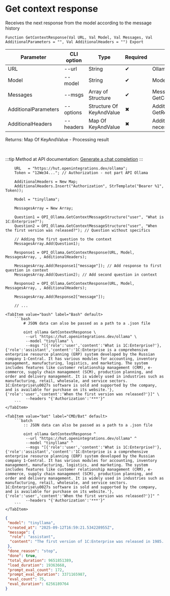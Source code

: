 ﻿---
sidebar_position: 3
description: Get context response and other functions to work with Ollama in the Open Integration Package, a free open-source integration library for 1C:Enterprise 8, OneScript and CLI
keywords: [1C, 1С, 1С:Enterprise, 1С:Enterprise 8.3, API, Integration, Services, Exchange, OneScript, CLI, Ollama]
---


# Get context response
 Receives the next response from the model according to the message history



`Function GetContextResponse(Val URL, Val Model, Val Messages, Val AdditionalParameters = "", Val AdditionalHeaders = "") Export`

  | Parameter | CLI option | Type | Required | Description |
  |-|-|-|-|-|
  | URL | --url | String | &#x2714; | Ollama server URL |
  | Model | --model | String | &#x2714; | Models name |
  | Messages | --msgs | Array of Structure | &#x2714; | Messages log. See GetContextMessageStructure |
  | AdditionalParameters | --options | Structure Of KeyAndValue | &#x2716; | Additional parameters. See GetRequestParametersStructure |
  | AdditionalHeaders | --headers | Map Of KeyAndValue | &#x2716; | Additional request headers, if necessary |

  
  Returns:  Map Of KeyAndValue - Processing result

<br/>

:::tip
Method at API documentation: [Generate a chat completion](https://github.com/ollama/ollama/blob/main/docs/api.md#generate-a-chat-completion)
:::
<br/>



```bsl title="1C:Enterprise/OneScript code example"
    URL   = "https://hut.openintegrations.dev/ollama";
    Token = "12We34..."; // Authorization - not part API Ollama

    AdditionalHeaders = New Map;
    AdditionalHeaders.Insert("Authorization", StrTemplate("Bearer %1", Token));

    Model = "tinyllama";

    MessagesArray = New Array;

    Question1 = OPI_Ollama.GetContextMessageStructure("user", "What is 1C:Enterprise?");
    Question2 = OPI_Ollama.GetContextMessageStructure("user", "When the first version was released?"); // Question without specifics

    // Adding the first question to the context
    MessagesArray.Add(Question1);

    Response1 = OPI_Ollama.GetContextResponse(URL, Model, MessagesArray, , AdditionalHeaders);

    MessagesArray.Add(Response1["message"]); // Add response to first question in context
    MessagesArray.Add(Question2); // Add second question in context

    Response2 = OPI_Ollama.GetContextResponse(URL, Model, MessagesArray, , AdditionalHeaders);

    MessagesArray.Add(Response2["message"]);

    // ...
```
 

 <Tabs>
  
    <TabItem value="bash" label="Bash" default>
        ```bash
            # JSON data can also be passed as a path to a .json file
            
            oint ollama GetContextResponse \
             --url "https://hut.openintegrations.dev/ollama" \
             --model "tinyllama" \
             --msgs "[{'role':'user','content':'What is 1C:Enterprise?'},{'role':'assistant','content':'1C:Enterprise is a comprehensive enterprise resource planning (ERP) system developed by the Russian company 1-Central. It has various modules for accounting, inventory management, manufacturing, logistics, and marketing. The system includes features like customer relationship management (CRM), e-commerce, supply chain management (SCM), production planning, and order and delivery management. It is widely used in industries such as manufacturing, retail, wholesale, and service sectors. 1C:Enterprise\u0027s software is sold and supported by the company, and is available for purchase on its website.'},{'role':'user','content':'When the first version was released?'}]" \
             --headers "{'Authorization':'***'}"
        ```
    </TabItem>
  
    <TabItem value="bat" label="CMD/Bat" default>
        ```batch
            :: JSON data can also be passed as a path to a .json file
            
            oint ollama GetContextResponse ^
             --url "https://hut.openintegrations.dev/ollama" ^
             --model "tinyllama" ^
             --msgs "[{'role':'user','content':'What is 1C:Enterprise?'},{'role':'assistant','content':'1C:Enterprise is a comprehensive enterprise resource planning (ERP) system developed by the Russian company 1-Central. It has various modules for accounting, inventory management, manufacturing, logistics, and marketing. The system includes features like customer relationship management (CRM), e-commerce, supply chain management (SCM), production planning, and order and delivery management. It is widely used in industries such as manufacturing, retail, wholesale, and service sectors. 1C:Enterprise\u0027s software is sold and supported by the company, and is available for purchase on its website.'},{'role':'user','content':'When the first version was released?'}]" ^
             --headers "{'Authorization':'***'}"
        ```
    </TabItem>
</Tabs>


```json title="Result"
{
 "model": "tinyllama",
 "created_at": "2025-09-12T16:59:21.534228955Z",
 "message": {
  "role": "assistant",
  "content": "The first version of 1C:Enterprise was released in 1985. However, the current version is ongoing development and has been updated several times since then with new features and enhancements added over time. The latest version available is 2020.3, which was released on January 1, 2021."
 },
 "done_reason": "stop",
 "done": true,
 "total_duration": 9651851389,
 "load_duration": 19363668,
 "prompt_eval_count": 172,
 "prompt_eval_duration": 3371165987,
 "eval_count": 75,
 "eval_duration": 6256189764
}
```
